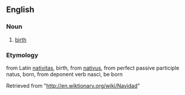 ==English==
===Noun===
#[[birth]]
===Etymology===
from Latin [[nativitas]], birth, from [[nativus]], from perfect passive participle natus, born, from deponent verb nasci, be born

Retrieved from "http://en.wiktionary.org/wiki/Navidad"